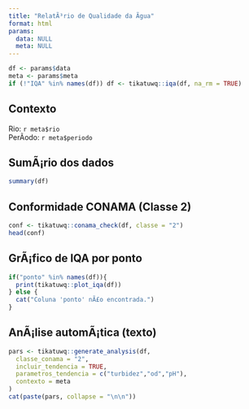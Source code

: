 ```yaml
---
title: "RelatÃ³rio de Qualidade da Ãgua"
format: html
params:
  data: NULL
  meta: NULL
---
```


```r
df <- params$data
meta <- params$meta
if (!"IQA" %in% names(df)) df <- tikatuwq::iqa(df, na_rm = TRUE)
```

## Contexto
Rio: `r meta$rio`  
PerÃ­odo: `r meta$periodo`

## SumÃ¡rio dos dados
```r
summary(df)
```

## Conformidade CONAMA (Classe 2)
```r
conf <- tikatuwq::conama_check(df, classe = "2")
head(conf)
```

## GrÃ¡fico de IQA por ponto
```r
if("ponto" %in% names(df)){
  print(tikatuwq::plot_iqa(df))
} else {
  cat("Coluna 'ponto' nÃ£o encontrada.")
}
```

## AnÃ¡lise automÃ¡tica (texto)
```r
pars <- tikatuwq::generate_analysis(df,
  classe_conama = "2",
  incluir_tendencia = TRUE,
  parametros_tendencia = c("turbidez","od","pH"),
  contexto = meta
)
cat(paste(pars, collapse = "\n\n"))
```
